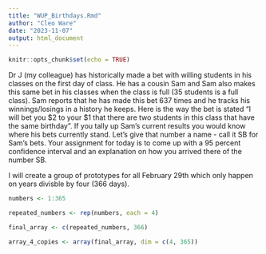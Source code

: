 ```yaml
---
title: "WUP_Birthdays.Rmd"
author: "Cleo Ware"
date: "2023-11-07"
output: html_document
---
```


```r
knitr::opts_chunk$set(echo = TRUE)
```

Dr J (my colleague) has historically made a bet with willing students in his classes on the first day of class. He has a cousin Sam and Sam also makes this same bet in his classes when the class is full (35 students is a full class).
Sam reports that he has made this bet 637 times and he tracks his winnings/losings in a history he keeps. Here is the way the bet is stated "I will bet you $2 to your $1 that there are two students in this class that have the same birthday". If you tally up Sam's current results you would know where his bets currently stand. Let's give that number a name - call it SB for Sam's bets. Your assignment for today is to come up with a 95 percent confidence interval and an explanation on how you arrived there of the number SB.

I will create a group of prototypes for all February 29th which only happen on years divisble by four (366 days).

```r
numbers <- 1:365

repeated_numbers <- rep(numbers, each = 4)

final_array <- c(repeated_numbers, 366)

array_4_copies <- array(final_array, dim = c(4, 365))
```




